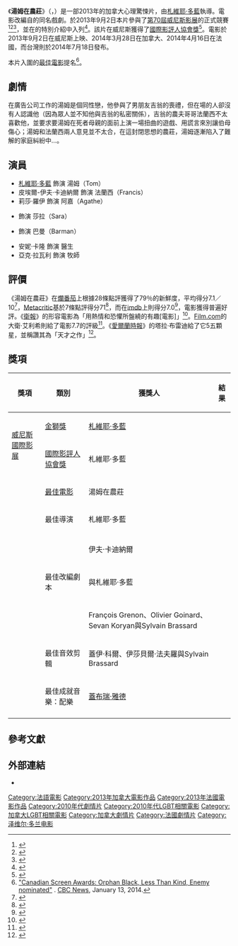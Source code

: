 {{noteTA
|G1=Movie
|G2=Show
|T=zh-tw:湯姆在農莊; zh-hk:基密農場; zh-cn:汤姆在农场;
|1=zh-tw:湯姆在農莊; zh-hk:基密農場; zh-cn:汤姆在农场;
|2=zh-tw:札維耶·多藍; zh-hk: 薩維·杜蘭; zh-cn: 泽维尔·多兰;
}}
{{Infobox film
| name           = 湯姆在農莊
| original_name  = {{lang|en|''Tom at the Farm''}}
| alt            = 
| image          = Tom a la ferme.jpg
| caption        = 電影海報
| director       = [[札維耶·多藍|札維耶·多藍]]
| producer       = 札維耶·多藍<br>Nathanaël Karmitz<br>Charles Gillibert
| screenplay     = 札維耶·多藍<br>{{link-en|米歇爾·馬克·伯查德|Michel Marc Bouchard}}
| based_on       = {{Based on|湯姆在農莊|米歇爾·馬克·伯查德}}
| starring       = 札維耶·多藍<br>皮埃爾-伊夫·卡迪納爾<br>莉莎·羅伊<br>{{link-en|伊夫·琳布羅|Évelyne Brochu}}
| music          = [[蓋布瑞·雅德|蓋布瑞·雅德]]
| cinematography = 安德烈·特賓
| editing        = 札維耶·多藍
| distributor    = MK2（國際銷售）<br>[[Entertainment_One|Entertainment One]]
| released       = {{Film date|2013|9|2|[[第70屆威尼斯影展|威尼斯]]|df=yes|2014|3|28|加拿大}}
| runtime        = 95分鐘
| country        = {{CAN}}<br>{{FRA}}
| language       = 法語
| budget         = 
| gross          = 
| preceded_by    = 
| followed_by    = 
| cn_name        = 汤姆在农场
| hk_name        = 基密農場
| tw_name        = 湯姆在農莊
}}

《'''湯姆在農莊'''》（{{lang-fr|'''''Tom à la ferme'''''}}，{{lang-en|'''''Tom at the Farm'''''}}）是一部2013年的加拿大心理驚悚片，由[[札維耶·多藍|札維耶·多藍]]執導。電影改編自{{link-en|米歇爾·馬克·伯查德|Michel Marc Bouchard}}的同名戲劇。於2013年9月2日本片參與了[[第70屆威尼斯影展|第70屆威尼斯影展]]的正式競賽<ref name="Venice">{{cite web |url=http://www.labiennale.org/en/cinema/70th-festival/line-up/off-sel/venezia70 |title=Venezia 70 |accessdate=2013-07-27 |work=labiennale |archive-date=2013-07-28 |archive-url=https://web.archive.org/web/20130728070816/http://www.labiennale.org/en/cinema/70th-festival/line-up/off-sel/venezia70 |dead-url=no }}</ref><ref name="Guardian">{{cite news |url=http://www.guardian.co.uk/film/2013/jul/25/venice-film-festival-2013-line-up/ |title=Venice film festival 2013: the full line-up |accessdate=2013-07-27 |work=The Guardian |location=London |date=25 July 2013 |archive-date=2013-07-25 |archive-url=https://web.archive.org/web/20130725191906/http://www.guardian.co.uk/film/2013/jul/25/venice-film-festival-2013-line-up |dead-url=no }}</ref><ref>{{cite web | url=http://www.labiennale.org/en/cinema/70th-festival/screenings/sept2.html | title=2 September | work={{noitalic|www.labiennale.org}} | publisher=[[Venice_Film_Festival|Venice Film Festival]] | accessdate=2013-08-16 | deadurl=yes | archiveurl=https://web.archive.org/web/20151016043313/http://www.labiennale.org/en/cinema/70th-festival/screenings/sept2.html | archivedate=2015-10-16 }}</ref>，並在{{link-en|2013年多倫多國際電影節|2013 Toronto International Film Festival}}的特別介紹中入列<ref name="TIFF">{{cite web |url=http://tiff.net/filmsandschedules/festival/2013/tomatthefarm |title=Tom at the Farm |accessdate=2013-08-07 |work=TIFF |archive-date=2013-08-16 |archive-url=https://web.archive.org/web/20130816022024/http://tiff.net/filmsandschedules/festival/2013/tomatthefarm |dead-url=no }}</ref>。該片在威尼斯獲得了[[國際影評人協會|國際影評人協會獎]]<ref name="FIPRESCI">{{cite news |url=http://www.theglobeandmail.com/arts/awards-and-festivals/tiff/quebec-director-xavier-dolan-takes-prize-in-venice-film-to-screen-at-tiff/article14176457/ |title=Quebec director Xavier Dolan takes prize in Venice, film to screen at TIFF |accessdate=2013-09-07 |work=Globe and Mail |location=Toronto |date=7 September 2013 |archive-date=2015-06-27 |archive-url=https://web.archive.org/web/20150627170747/http://www.theglobeandmail.com/arts/awards-and-festivals/tiff/quebec-director-xavier-dolan-takes-prize-in-venice-film-to-screen-at-tiff/article14176457/ |dead-url=no }}</ref>。電影於2013年9月2日在威尼斯上映、2014年3月28日在加拿大、2014年4月16日在法國，而台灣則於2014年7月18日發布。

本片入圍{{link-en|第二屆加拿大電影獎|2nd Canadian Screen Awards}}的[[最佳電影|最佳電影]]提名<ref name=nominations>[http://www.cbc.ca/news/arts/canadian-screen-awards-orphan-black-less-than-kind-enemy-nominated-1.2494447 "Canadian Screen Awards: Orphan Black, Less Than Kind, Enemy nominated"] {{Wayback|url=http://www.cbc.ca/news/arts/canadian-screen-awards-orphan-black-less-than-kind-enemy-nominated-1.2494447 |date=20180331112921 }}. [[CBC_News|CBC News]], January 13, 2014.</ref>。

== 劇情 ==
在廣告公司工作的湯姆是個同性戀，他參與了男朋友吉翁的喪禮，但在場的人卻沒有人認識他（因為眾人並不知他與吉翁的私密關係），吉翁的農夫哥哥法蘭西不太喜歡他，並要求要湯姆在死者母親的面前上演一場扭曲的遊戲、用謊言來別讓伯母傷心；湯姆和法蘭西兩人意見並不太合，在這封閉思想的農莊，湯姆逐漸陷入了難解的家庭糾紛中...。

== 演員 ==
* [[札維耶·多藍|札維耶·多藍]] 飾演 湯姆（Tom）
* 皮埃爾-伊夫·卡迪納爾 飾演 法蘭西（Francis）
* 莉莎·羅伊 飾演 阿嘉（Agathe）
* {{link-en|伊夫·琳布羅|Évelyne Brochu}} 飾演 莎拉（Sara）
* {{link-en|曼努爾·泰德羅斯|Manuel Tadros}} 飾演 巴曼（Barman）
* 安妮·卡隆 飾演 醫生
* 亞克·拉瓦利 飾演 牧師

== 評價 ==
《湯姆在農莊》在[[爛番茄|爛番茄]]上根據28條點評獲得了79％的新鮮度，平均得分7.1／10<ref>{{cite web |url=http://www.rottentomatoes.com/m/tom_a_la_ferme_2013/ |title=Tom at the Farm |publisher=Rotten Tomatoes |date= |accessdate=5 April 2014 |archive-date=2014-08-14 |archive-url=https://web.archive.org/web/20140814220104/http://www.rottentomatoes.com/m/tom_a_la_ferme_2013/ |dead-url=no }}</ref>，[[Metacritic|Metacritic]]基於7條點評得分71<ref>{{cite web | work=[[Metacritic|Metacritic]] | publisher=[[CBS_Interactive|CBS Interactive]] | url=http://www.metacritic.com/movie/tom-at-the-farm | title=''Tom at the Farm'' | accessdate=TBA | archive-date=2014-06-01 | archive-url=https://web.archive.org/web/20140601211838/http://www.metacritic.com/movie/tom-at-the-farm | dead-url=no }}</ref>，而在[[imdb|imdb]]上則得分7.0<ref>{{cite web |url=http://www.imdb.com/title/tt2427892/ |title=Tom at the Farm |publisher=[[imdb|imdb]] |date=16 April 2014 |accessdate=2014-08-14 |archive-date=2014-07-25 |archive-url=https://web.archive.org/web/20140725100720/http://www.imdb.com/title/tt2427892/ |dead-url=no }}</ref>，電影獲得普遍好評。《[[衛報|衛報]]》的{{link-en|彼得·布拉德肖|Peter Bradshaw}}形容電影為「用熱情和恐懼所盤繞的有趣[電影]」<ref>{{Cite web|url = http://www.theguardian.com/film/2014/apr/03/tom-at-the-farm-review|title = Tom at the Farm (Tom à la Ferme) review|date = April 3, 2014|accessdate = April 5, 2014|website = The Guardian|first = Peter|last = Bradshaw|archive-date = 2014-10-14|archive-url = https://web.archive.org/web/20141014223729/http://www.theguardian.com/film/2014/apr/03/tom-at-the-farm-review|dead-url = no}}</ref>。[[RealNetworks|Film.com]]的大衛·艾利希則給了電影7.7的評級<ref>{{Cite web|url = http://www.film.com/movies/tom-at-the-farm-review|title = TIFF Review: ‘Tom at the Farm’|date = September 7, 2013|accessdate = March 13, 2014|website = Film.com|last = Ehrlich|first = David|deadurl = yes|archiveurl = https://web.archive.org/web/20131016012758/http://www.film.com/movies/tom-at-the-farm-review|archivedate = 2013年10月16日}}</ref>。《[[愛爾蘭時報|愛爾蘭時報]]》的塔拉·布雷迪給了它5五顆星，並稱讚其為「天才之作」<ref>{{Cite web|url = http://www.irishtimes.com/culture/film/tom-at-the-farm-tom-%C3%A0-la-ferme-1.1748944|title = Tom at the Farm/Tom à la Ferme|date = April 4, 2014|accessdate = April 5, 2014|website = Irish Times|first = Tara|last = Brady|archive-date = 2014-07-05|archive-url = https://web.archive.org/web/20140705095627/http://www.irishtimes.com/culture/film/tom-at-the-farm-tom-%C3%A0-la-ferme-1.1748944|dead-url = no}}</ref>。

== 獎項 ==
{| class="wikitable"
|-
! 獎項 !! 類別 !! 獲獎人 !! 結果
|-
|rowspan=2|[[第70屆威尼斯影展|威尼斯國際影展]]
|[[金獅獎|金獅獎]]
|[[札維耶·多藍|札維耶·多藍]]
|{{nom}}
|-
|[[國際影評人協會|國際影評人協會獎]]
|札維耶·多藍
|{{won}}
|-
|rowspan=8|{{link-en|第二屆加拿大電影獎|2nd Canadian Screen Awards}}
|[[最佳電影|最佳電影]]
|湯姆在農莊
|{{nom}}
|-
|最佳導演
|札維耶·多藍
|{{nom}}
|-
|{{link-en|最佳女配角演員|Academy of Canadian Cinema and Television Award for Best Performance by an Actress in a Supporting Role}}
|{{link-en|伊夫·琳布羅|Évelyne Brochu}}
|{{nom}}
|-
|{{link-en|最佳男配角演員|Academy of Canadian Cinema and Television Award for Best Performance by an Actor in a Supporting Role}}
|伊夫·卡迪納爾
|{{nom}}
|-
|最佳改編劇本
|{{link-en|米歇爾·馬克·伯查德|Michel Marc Bouchard}}與札維耶·多藍
|{{nom}}
|-
|{{link-en|最佳綜合音效|Academy of Canadian Cinema and Television Award for Best Achievement in Overall Sound}}
|François Grenon、Olivier Goinard、Sevan Koryan與Sylvain Brassard
|{{nom}}
|-
|最佳音效剪輯
|蓋伊·科爾、伊莎貝爾·法夫羅與Sylvain Brassard
|{{nom}}
|-
|最佳成就音樂：配樂
|[[蓋布瑞·雅德|蓋布瑞·雅德]]
|{{nom}}
|-
|}

== 參考文獻 ==
{{Reflist|2}}

== 外部連結 ==
* {{IMDb title|2427892|Tom at the Farm}}

{{DEFAULTSORT:Tom at the Farm}}
[[Category:法語電影|Category:法語電影]]
[[Category:2013年加拿大電影作品|Category:2013年加拿大電影作品]]
[[Category:2013年法國電影作品|Category:2013年法國電影作品]]
[[Category:2010年代劇情片|Category:2010年代劇情片]]
[[Category:2010年代LGBT相關電影|Category:2010年代LGBT相關電影]]
[[Category:加拿大LGBT相關電影|Category:加拿大LGBT相關電影]]
[[Category:加拿大劇情片|Category:加拿大劇情片]]
[[Category:法國劇情片|Category:法國劇情片]]
[[Category:泽维尔·多兰电影|Category:泽维尔·多兰电影]]

{{Xavier Dolan|state=expanded}}
